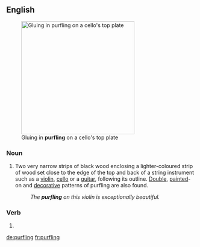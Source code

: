 ==English==
{{wikipedia}}
[[File:Gluing in Purfling - making a Cello.jpg|300px|thumbnail|right|Gluing in '''purfling''' on a cello's top plate]]

===Noun===
{{en-noun|purflings}}

# {{context|music|chiefly|lutherie|lang=en}} Two very narrow strips of black wood enclosing a lighter-coloured strip of wood set close to the edge of the top and back of a string instrument such as a [[violin]], [[cello]] or a [[guitar]], following its outline. [[double|Double]], [[painted]]-on and [[decorative]] patterns of purfling are also found.
#: ''The '''purfling''' on this violin is exceptionally beautiful.''

===Verb===
{{head|en}}

# {{present participle of|purfle|lang=en}}

[[de:purfling]]
[[fr:purfling]]